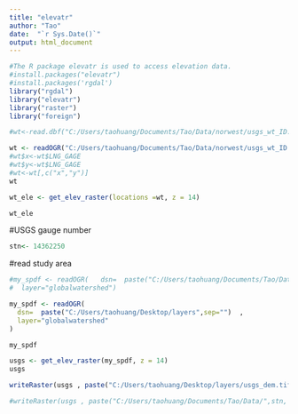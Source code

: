 ---
title: "elevatr"
author: "Tao"
date:  "`r Sys.Date()`"
output: html_document
---

```{r}
#The R package elevatr is used to access elevation data.
#install.packages("elevatr")
#install.packages('rgdal')
library("rgdal")
library("elevatr")
library("raster")
library("foreign")
```

```{r}
#wt<-read.dbf("C:/Users/taohuang/Documents/Tao/Data/norwest/usgs_wt_ID.dbf")

wt <- readOGR("C:/Users/taohuang/Documents/Tao/Data/norwest/usgs_wt_ID.shp")
#wt$x<-wt$LNG_GAGE
#wt$y<-wt$LNG_GAGE
#wt<-wt[,c("x","y")]
wt
```

```{r}
wt_ele <- get_elev_raster(locations =wt, z = 14)

wt_ele

```

#USGS gauge number
```{r}
stn<- 14362250
```

#read study area
```{r}
#my_spdf <- readOGR(   dsn=  paste("C:/Users/taohuang/Documents/Tao/Data/",stn,"/download(4)/layers",sep="")  , 
#  layer="globalwatershed")

my_spdf <- readOGR( 
  dsn=  paste("C:/Users/taohuang/Desktop/layers",sep="")  , 
  layer="globalwatershed"
)

my_spdf

```

```{r}
usgs <- get_elev_raster(my_spdf, z = 14)
usgs 

writeRaster(usgs , paste("C:/Users/taohuang/Desktop/layers/usgs_dem.tif",sep=""), format="GTiff", overwrite=TRUE)

#writeRaster(usgs , paste("C:/Users/taohuang/Documents/Tao/Data/",stn, "/usgs_dem.tif",sep=""), format="GTiff", overwrite=TRUE)
  
```

